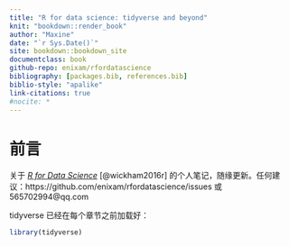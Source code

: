 ```yaml
---
title: "R for data science: tidyverse and beyond"
knit: "bookdown::render_book"
author: "Maxine"
date: "`r Sys.Date()`"
site: bookdown::bookdown_site
documentclass: book
github-repo: enixam/rfordatascience
bibliography: [packages.bib, references.bib]
biblio-style: "apalike"
link-citations: true
#nocite: * 
---
```



# 前言 {#preface .unnumbered}  

关于 [*R for Data Science*](https://r4ds.had.co.nz/index.html) [@wickham2016r] 的个人笔记，随缘更新。任何建议：https://github.com/enixam/rfordatascience/issues 或 565702994@qq.com  

tidyverse 已经在每个章节之前加载好： 

```r
library(tidyverse)
```

